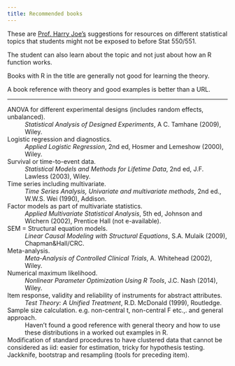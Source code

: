 ```yaml
---
title: Recommended books
---
```


::: .callout-note
These are [Prof. Harry Joe's](https://www.stat.ubc.ca/users/harry-joe) suggestions for resources on different statistical topics that students might not be exposed to before Stat 550/551.
:::


The student can also learn about the topic and not just about how an R function works. 

Books with R in the title are generally not good for learning the theory. 

A book reference with theory and good examples is better than a URL.


<hr>

ANOVA for different experimental designs (includes random effects, unbalanced). 
: _Statistical Analysis of Designed Experiments_, A C. Tamhane (2009), Wiley.

Logistic regression and diagnostics. 
: _Applied Logistic Regression_, 2nd ed, Hosmer and Lemeshow (2000), Wiley.

Survival or time-to-event data. 
: _Statistical Models and Methods for Lifetime Data_, 2nd ed, J.F. Lawless (2003), Wiley.

Time series including multivariate. 
: _Time Series Analysis, Univariate and multivariate methods_, 2nd ed., W.W.S. Wei (1990), Addison.

Factor models as part of multivariate statistics. 
: _Applied Multivariate Statistical Analysis_, 5th ed, Johnson and Wichern (2002), Prentice Hall (not e-available).

SEM = Structural equation models. 
: _Linear Causal Modeling with Structural Equations_, S.A. Mulaik (2009), Chapman&Hall/CRC.

Meta-analysis. 
: _Meta-Analysis of Controlled Clinical Trials_, A. Whitehead (2002), Wiley.

Numerical maximum likelihood. 
: _Nonlinear Parameter Optimization Using R Tools_, J.C. Nash (2014), Wiley.

Item response, validity and reliability of instruments for abstract attributes. 
: _Test Theory: A Unified Treatment_, R.D. McDonald (1999), Routledge.

Sample size calculation. e.g. non-central t, non-central F etc.,. and general approach. 
: Haven't found a good reference with general theory and how to use these distributions in a worked out examples in R. 

Modification of standard procedures to have clustered data that cannot be considered as iid: easier for estimation, tricky for hypothesis testing.
: 

Jackknife, bootstrap and resampling (tools for preceding item).
: 